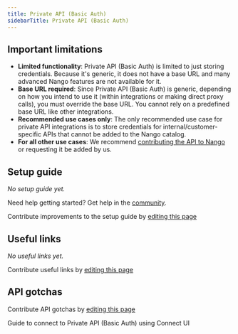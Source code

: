 ```yaml
---
title: Private API (Basic Auth)
sidebarTitle: Private API (Basic Auth)
---
```



<Overview />
<PreBuiltTooling />
<PreBuiltUseCases />

## Important limitations

- **Limited functionality**: Private API (Basic Auth) is limited to just storing credentials. Because it's generic, it does not have a base URL and many advanced Nango features are not available for it.
- **Base URL required**: Since Private API (Basic Auth) is generic, depending on how you intend to use it (within integrations or making direct proxy calls), you must override the base URL. You cannot rely on a predefined base URL like other integrations.
- **Recommended use cases only**: The only recommended use case for private API integrations is to store credentials for internal/customer-specific APIs that cannot be added to the Nango catalog.
- **For all other use cases**: We recommend [contributing the API to Nango](/implementation-guides/platform/contribute-new-api) or requesting it be added by us.

## Setup guide

_No setup guide yet._

<Tip>Need help getting started? Get help in the [community](https://nango.dev/slack).</Tip>

<Note>Contribute improvements to the setup guide by [editing this page](https://github.com/nangohq/nango/tree/master/docs-v2/integrations/all/private-api-basic.mdx)</Note>

## Useful links

_No useful links yet._

<Note>Contribute useful links by [editing this page](https://github.com/nangohq/nango/tree/master/docs-v2/integrations/all/private-api-basic.mdx)</Note>

## API gotchas

<Note>Contribute API gotchas by [editing this page](https://github.com/nangohq/nango/tree/master/docs-v2/integrations/all/private-api-basic.mdx)</Note>

<Card title="Connect to Private API (Basic Auth)" icon="link" href="/integrations/all/private-api-basic/connect" horizontal>
  Guide to connect to Private API (Basic Auth) using Connect UI
</Card>